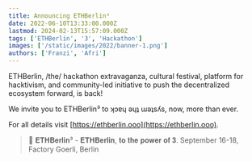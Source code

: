 ```yaml
---
title: Announcing ETHBerlin³
date: 2022-06-10T13:33:00.000Z
lastmod: 2024-02-13T15:57:09.000Z
tags: ['ETHBerlin', '3', 'Hackathon']
images: ['/static/images/2022/banner-1.png']
authors: ['Franzi', 'Afri']
---
```


ETHBerlin, /the/ hackathon extravaganza, cultural festival, platform for hacktivism, and community-led initiative to push the decentralized ecosystem forward, is back!

We invite you to ETHBerlin³ to ʞɔɐɥ ǝɥʇ ɯǝʇsʎs, now, more than ever.

For all details visit [https://ethberlin.ooo](https://ethberlin.ooo).

> 🌝
> 𝐄𝐓𝐇𝐁𝐞𝐫𝐥𝐢𝐧³ - 𝐄𝐓𝐇𝐁𝐞𝐫𝐥𝐢𝐧, 𝐭𝐨 𝐭𝐡𝐞 𝐩𝐨𝐰𝐞𝐫 𝐨𝐟 𝟑.
> September 16-18, Factory Goerli, Berlin
